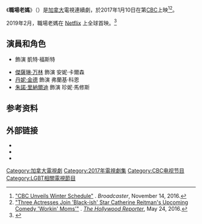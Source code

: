 {{expand english|time=2020-08-05T13:05:33+00:00}}
{{Infobox television
| show_name            = 職場老媽
| original_name        = {{lang|en|Workin' Moms}}
| image                = 
| caption              = 
| show_name_2          = 
| genre                = [[喜劇劇|喜劇劇]]
| format               = 电视连续剧
| creator              = [[凱瑟琳·里特曼|凱瑟琳·里特曼]]
| based_on             = 
| developer            = 
| writer               = {{Plainlist|
* 麗貝卡·科勒
* 凱倫·摩爾
* {{le|黛安·弗拉克斯|Diane Flacks}}
* 英格麗德·哈斯
}}
| director             = {{Plainlist|
* 凱瑟琳·里特曼
* 保羅·福克斯
* 阿莉莎·楊
}}
| creative_director    = 
| presenter            = 
| starring             = {{Plainlist|
* [[凱瑟琳·里特曼|凱瑟琳·里特曼]]
* [[傑薩琳·万林|傑薩琳·万林]]
* [[丹妮·金德|丹妮·金德]]
* [[朱諾·里納爾迪|朱諾·里納爾迪]]
}}
| judges               = 
| voices               = 
| narrated             = 
| theme_music_composer = 
| opentheme            = 
| endtheme             = 
| composer             = 
| country              = {{CAN}}
| language             = [[英语|英语]]
| num_seasons          = 6
| num_episodes         = 70
| list_episodes        = 
| executive_producer   = 
| producer             = 
| editor               = 
| location             = 
| cinematography       = 
| camera               = 
| runtime              = 
| company              = Wolf & Rabbit Entertainment
| distributor          = 
| channel              = [[加拿大廣播公司電視|CBC]]
| picture_format       = 
| audio_format         = 
| first_run            = 
| first_aired          = {{Start date|2017|1|10}}
| last_aired           = 
| preceded_by          = 
| followed_by          = 
| related              = 
| website              = https://www.cbc.ca/mediacentre/program/workin-moms
| website_title        = 官方网站
| production_website   = 
}}
《'''職場老媽'''》（{{lang-en|''Workin' Moms''}}）是[[加拿大|加拿大]]電視連續劇，於2017年1月10日在第[[加拿大廣播公司電視|CBC]]上映<ref>[http://www.broadcastermagazine.com/acquisition/cbc-announces-winter-schedule/1004124380/ "CBC Unveils Winter Schedule"] {{Wayback|url=http://www.broadcastermagazine.com/acquisition/cbc-announces-winter-schedule/1004124380/ |date=20161115133003 }}. ''Broadcaster'', November 14, 2016.</ref><ref name=thr>[http://www.hollywoodreporter.com/news/three-actresses-join-black-ish-896909 "Three Actresses Join 'Black-ish' Star Catherine Reitman's Upcoming Comedy 'Workin' Moms'"] {{Wayback|url=http://www.hollywoodreporter.com/news/three-actresses-join-black-ish-896909 |date=20210217071051 }}. ''[[The_Hollywood_Reporter|The Hollywood Reporter]]'', May 24, 2016.</ref>。

2019年2月，職場老媽在 [[Netflix|Netflix]] 上全球首映。<ref>{{Cite web|title=There’s A New Netflix Series All About Working Moms And It’s Relatable AF|url=https://www.scarymommy.com/netflix-workin-moms|access-date=2022-03-09|work=Scary Mommy|language=en|archive-date=2022-04-24|archive-url=https://web.archive.org/web/20220424230742/https://www.scarymommy.com/netflix-workin-moms}}</ref>

== 演員和角色 ==
* {{le|凱瑟琳·里特曼|Catherine Reitman}} 飾演 凱特·福斯特
* [[傑薩琳·万林|傑薩琳·万林]] 飾演 安妮·卡爾森
* [[丹妮·金德|丹妮·金德]] 飾演 弗蘭基·科恩
* [[朱諾·里納爾迪|朱諾·里納爾迪]] 飾演 珍妮·馬修斯

== 参考资料 ==
{{reflist}}

==外部链接==
* {{Official website|https://www.cbc.ca/mediacentre/program/workin-moms}}
*{{IMDb title|6143796}}
*{{Netflix title|80198991}}

{{DEFAULTSORT:Workin' Moms}}
[[Category:加拿大電視劇|Category:加拿大電視劇]]
[[Category:2017年電視劇集|Category:2017年電視劇集]]
[[Category:CBC电视节目|Category:CBC电视节目]]
[[Category:LGBT相關電視節目|Category:LGBT相關電視節目]]